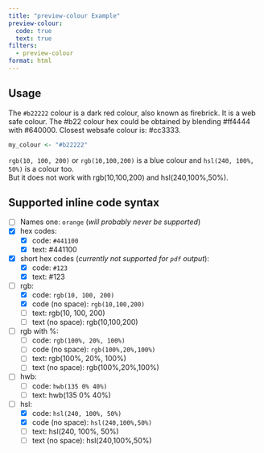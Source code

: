 ```yaml
---
title: "preview-colour Example"
preview-colour:
  code: true
  text: true
filters:
  - preview-colour
format: html
---
```


## Usage

The `#b22222` colour is a dark red colour, also known as firebrick.
It is a web safe colour.
The #b22 colour hex could be obtained by blending #ff4444 with #640000.
Closest websafe colour is: #cc3333.

```r
my_colour <- "#b22222"
```

`rgb(10, 100, 200)` or `rgb(10,100,200)` is a blue colour and `hsl(240, 100%, 50%)` is a colour too.  
But it does not work with rgb(10,100,200) and hsl(240,100%,50%).

## Supported inline code syntax

- [ ] Names one: `orange` (*will probably never be supported*)
- [x] hex codes:
  - [x] code: `#441100`
  - [x] text: #441100
- [x] short hex codes (*currently not supported for `pdf` output*):
  - [x] code: `#123`
  - [x] text: #123
- [ ] rgb:
  - [x] code: `rgb(10, 100, 200)`
  - [x] code (no space): `rgb(10,100,200)`
  - [ ] text: rgb(10, 100, 200)
  - [ ] text (no space): rgb(10,100,200)
- [ ] rgb with %: 
  - [ ] code: `rgb(100%, 20%, 100%)`
  - [ ] code (no space): `rgb(100%,20%,100%)`
  - [ ] text: rgb(100%, 20%, 100%)
  - [ ] text (no space): rgb(100%,20%,100%)
- [ ] hwb:
  - [ ] code: `hwb(135 0% 40%)`
  - [ ] text: hwb(135 0% 40%)
- [ ] hsl:
  - [x] code: `hsl(240, 100%, 50%)`
  - [x] code (no space): `hsl(240,100%,50%)`
  - [ ] text: hsl(240, 100%, 50%)
  - [ ] text (no space): hsl(240,100%,50%)
